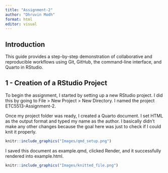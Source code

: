 ```yaml
---
title: "Assignment-2"
author: "Dhruvin Modh"
format: html
editor: visual
---
```


## Introduction

This guide provides a step-by-step demonstration of collaborative and reproducible workflows using Git, GitHub, the command-line interface, and Quarto in RStudio.

## 1 - Creation of a RStudio Project

To begin the assignment, I started by setting up a new RStudio project. I did this by going to File \> New Project \> New Directory. I named the project ETC5513-Assignment-2.

Once my project folder was ready, I created a Quarto document. I set HTML as the output format and typed my name as the author. I basically didn’t make any other changes because the goal here was just to check if I could knit it properly.

```r
knitr::include_graphics("Images/qmd_setup.png")
```

I saved this document as example.qmd, clicked Render, and it successfully rendered into example.html.

```r
knitr::include_graphics("Images/knitted_file.png")
```

